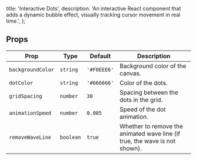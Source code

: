   title: 'Interactive Dots',
  description:
    'An interactive React component that adds a dynamic bubble effect, visually tracking cursor movement in real time.',
};

<ComponentCodePreview name='interactive-dots' type="separate" />

## Props

| Prop             | Type       | Default      | Description                                                                 |
| ---------------- | ---------- | ------------ | --------------------------------------------------------------------------- |
| `backgroundColor`| `string`   | `'#F0EEE6'`  | Background color of the canvas.                                             |
| `dotColor`       | `string`   | `'#666666'`  | Color of the dots.                                                          |
| `gridSpacing`    | `number`   | `30`         | Spacing between the dots in the grid.                                       |
| `animationSpeed` | `number`   | `0.005`      | Speed of the dot animation.                                                 |
| `removeWaveLine` | `boolean`  | `true`       | Whether to remove the animated wave line (if true, the wave is not shown). |
